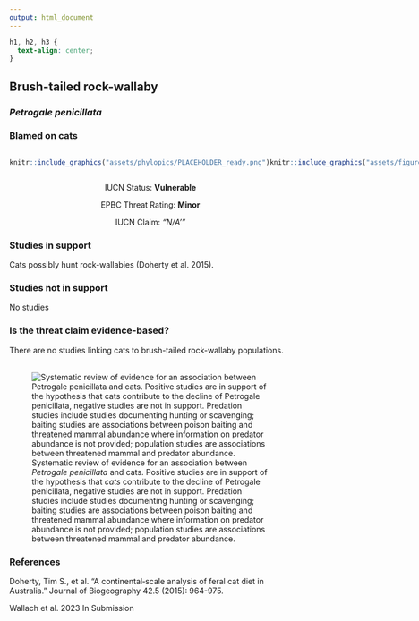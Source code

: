 ```yaml
---
output: html_document
---
```

```css
h1, h2, h3 {
  text-align: center;
}
```

## **Brush-tailed rock-wallaby**
### *Petrogale penicillata*
### Blamed on cats

:::: {style="display: flex;"}

::: {}
  ```r
  knitr::include_graphics("assets/phylopics/PLACEHOLDER_ready.png")
  ```
:::

::: {}

:::

::: {}
  ```r
  knitr::include_graphics("assets/figures/Map_Cat_Petrogale penicillata.png")
  ```
:::

::::
<center>
IUCN Status: **Vulnerable**

EPBC Threat Rating: **Minor**

IUCN Claim: *"N/A'"*

</center>

### Studies in support

Cats possibly hunt rock-wallabies (Doherty et al. 2015).

### Studies not in support

No studies

### Is the threat claim evidence-based?

There are no studies linking cats to brush-tailed rock-wallaby populations.
<br>
<br>

![ Systematic review of evidence for an association between *Petrogale penicillata* and cats. Positive studies are in support of the hypothesis that *cats* contribute to the decline of Petrogale penicillata, negative studies are not in support. Predation studies include studies documenting hunting or scavenging; baiting studies are associations between poison baiting and threatened mammal abundance where information on predator abundance is not provided; population studies are associations between threatened mammal and predator abundance.](assets/figures/Main_Evidence_Cat_Petrogale penicillata.png)

### References

Doherty, Tim S., et al. "A continental‐scale analysis of feral cat diet in Australia." Journal of Biogeography 42.5 (2015): 964-975.

Wallach et al. 2023 In Submission

